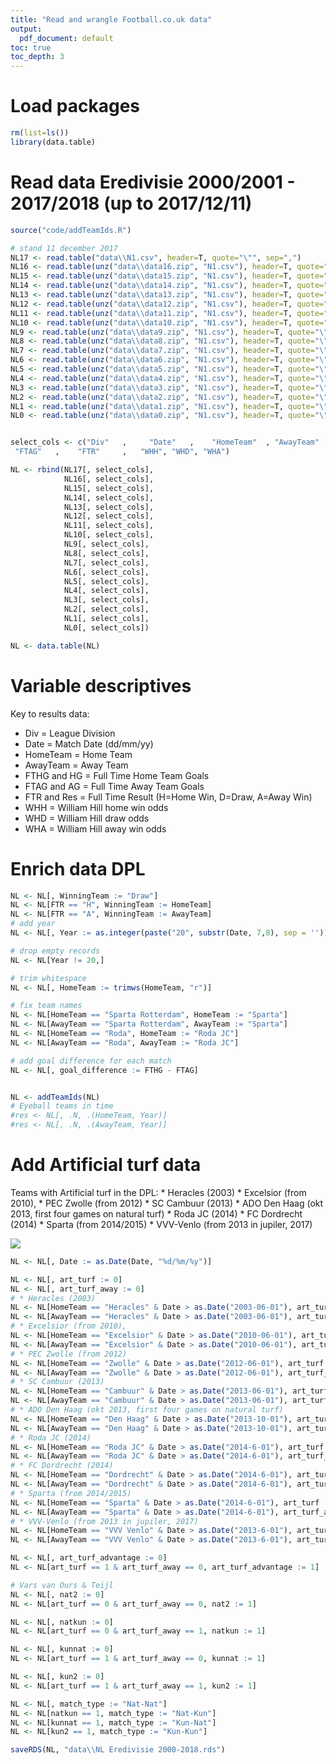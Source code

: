 ```yaml
---
title: "Read and wrangle Football.co.uk data"
output:
  pdf_document: default
toc: true
toc_depth: 3
---
```


# Load packages

```r
rm(list=ls())
library(data.table)
```


# Read data Eredivisie 2000/2001 - 2017/2018 (up to 2017/12/11)

```r
source("code/addTeamIds.R")

# stand 11 december 2017
NL17 <- read.table("data\\N1.csv", header=T, quote="\"", sep=",")
NL16 <- read.table(unz("data\\data16.zip", "N1.csv"), header=T, quote="\"", sep=",")
NL15 <- read.table(unz("data\\data15.zip", "N1.csv"), header=T, quote="\"", sep=",")
NL14 <- read.table(unz("data\\data14.zip", "N1.csv"), header=T, quote="\"", sep=",")
NL13 <- read.table(unz("data\\data13.zip", "N1.csv"), header=T, quote="\"", sep=",")
NL12 <- read.table(unz("data\\data12.zip", "N1.csv"), header=T, quote="\"", sep=",")
NL11 <- read.table(unz("data\\data11.zip", "N1.csv"), header=T, quote="\"", sep=",")
NL10 <- read.table(unz("data\\data10.zip", "N1.csv"), header=T, quote="\"", sep=",")
NL9 <- read.table(unz("data\\data9.zip", "N1.csv"), header=T, quote="\"", sep=",")
NL8 <- read.table(unz("data\\data8.zip", "N1.csv"), header=T, quote="\"", sep=",")
NL7 <- read.table(unz("data\\data7.zip", "N1.csv"), header=T, quote="\"", sep=",", fill = TRUE)
NL6 <- read.table(unz("data\\data6.zip", "N1.csv"), header=T, quote="\"", sep=",")
NL5 <- read.table(unz("data\\data5.zip", "N1.csv"), header=T, quote="\"", sep=",")
NL4 <- read.table(unz("data\\data4.zip", "N1.csv"), header=T, quote="\"", sep=",", fill = TRUE)
NL3 <- read.table(unz("data\\data3.zip", "N1.csv"), header=T, quote="\"", sep=",", fill = TRUE)
NL2 <- read.table(unz("data\\data2.zip", "N1.csv"), header=T, quote="\"", sep=",", fill = TRUE)
NL1 <- read.table(unz("data\\data1.zip", "N1.csv"), header=T, quote="\"", sep=",", fill = TRUE)
NL0 <- read.table(unz("data\\data0.zip", "N1.csv"), header=T, quote="\"", sep=",", fill = TRUE)


select_cols <- c("Div"   ,     "Date"   ,    "HomeTeam"  , "AwayTeam"  , "FTHG"  ,    
 "FTAG"   ,    "FTR"     ,   "WHH", "WHD", "WHA")

NL <- rbind(NL17[, select_cols],
            NL16[, select_cols],
            NL15[, select_cols],
            NL14[, select_cols],
            NL13[, select_cols],
            NL12[, select_cols],
            NL11[, select_cols],
            NL10[, select_cols],
            NL9[, select_cols],
            NL8[, select_cols],
            NL7[, select_cols],
            NL6[, select_cols],
            NL5[, select_cols],
            NL4[, select_cols],
            NL3[, select_cols],
            NL2[, select_cols],
            NL1[, select_cols],
            NL0[, select_cols])

NL <- data.table(NL)
```

# Variable descriptives

Key to results data:

*  Div = League Division
*  Date = Match Date (dd/mm/yy)
*  HomeTeam = Home Team
*  AwayTeam = Away Team
*  FTHG and HG = Full Time Home Team Goals
*  FTAG and AG = Full Time Away Team Goals
*  FTR and Res = Full Time Result (H=Home Win, D=Draw, A=Away Win)
*  WHH = William Hill home win odds
*  WHD = William Hill draw odds
*  WHA = William Hill away win odds

# Enrich data DPL

```r
NL <- NL[, WinningTeam := "Draw"]
NL <- NL[FTR == "H", WinningTeam := HomeTeam]
NL <- NL[FTR == "A", WinningTeam := AwayTeam]
# add year
NL <- NL[, Year := as.integer(paste("20", substr(Date, 7,8), sep = ''))]

# drop empty records
NL <- NL[Year != 20,]

# trim whitespace
NL <- NL[, HomeTeam := trimws(HomeTeam, "r")]

# fix team names
NL <- NL[HomeTeam == "Sparta Rotterdam", HomeTeam := "Sparta"]
NL <- NL[AwayTeam == "Sparta Rotterdam", AwayTeam := "Sparta"]
NL <- NL[HomeTeam == "Roda", HomeTeam := "Roda JC"]
NL <- NL[AwayTeam == "Roda", AwayTeam := "Roda JC"]

# add goal difference for each match
NL <- NL[, goal_difference := FTHG - FTAG]


NL <- addTeamIds(NL)
# Eyeball teams in time
#res <- NL[, .N, .(HomeTeam, Year)]
#res <- NL[, .N, .(AwayTeam, Year)]
```



# Add Artificial turf data

Teams with Artificial turf in the DPL:
* Heracles (2003)
* Excelsior (from 2010), 
* PEC Zwolle (from 2012) 
* SC Cambuur (2013)
* ADO Den Haag (okt 2013, first four games on natural turf)
* Roda JC (2014)
* FC Dordrecht (2014)
* Sparta (from 2014/2015)
* VVV-Venlo (from 2013 in jupiler, 2017)

![](data\\table_velema.png)
```r
NL <- NL[, Date := as.Date(Date, "%d/%m/%y")]

NL <- NL[, art_turf := 0]
NL <- NL[, art_turf_away := 0]
# * Heracles (2003)
NL <- NL[HomeTeam == "Heracles" & Date > as.Date("2003-06-01"), art_turf := 1]
NL <- NL[AwayTeam == "Heracles" & Date > as.Date("2003-06-01"), art_turf_away := 1]
# * Excelsior (from 2010), 
NL <- NL[HomeTeam == "Excelsior" & Date > as.Date("2010-06-01"), art_turf := 1]
NL <- NL[AwayTeam == "Excelsior" & Date > as.Date("2010-06-01"), art_turf_away := 1]
# * PEC Zwolle (from 2012) 
NL <- NL[HomeTeam == "Zwolle" & Date > as.Date("2012-06-01"), art_turf := 1]
NL <- NL[AwayTeam == "Zwolle" & Date > as.Date("2012-06-01"), art_turf_away := 1]
# * SC Cambuur (2013)
NL <- NL[HomeTeam == "Cambuur" & Date > as.Date("2013-06-01"), art_turf := 1]
NL <- NL[AwayTeam == "Cambuur" & Date > as.Date("2013-06-01"), art_turf_away := 1]
# * ADO Den Haag (okt 2013, first four games on natural turf)
NL <- NL[HomeTeam == "Den Haag" & Date > as.Date("2013-10-01"), art_turf := 1]
NL <- NL[AwayTeam == "Den Haag" & Date > as.Date("2013-10-01"), art_turf_away := 1]
# * Roda JC (2014)
NL <- NL[HomeTeam == "Roda JC" & Date > as.Date("2014-6-01"), art_turf := 1]
NL <- NL[AwayTeam == "Roda JC" & Date > as.Date("2014-6-01"), art_turf_away := 1]
# * FC Dordrecht (2014)
NL <- NL[HomeTeam == "Dordrecht" & Date > as.Date("2014-6-01"), art_turf := 1]
NL <- NL[AwayTeam == "Dordrecht" & Date > as.Date("2014-6-01"), art_turf_away := 1]
# * Sparta (from 2014/2015)
NL <- NL[HomeTeam == "Sparta" & Date > as.Date("2014-6-01"), art_turf := 1]
NL <- NL[AwayTeam == "Sparta" & Date > as.Date("2014-6-01"), art_turf_away := 1]
# * VVV-Venlo (from 2013 in jupiler, 2017)
NL <- NL[HomeTeam == "VVV Venlo" & Date > as.Date("2013-6-01"), art_turf := 1]
NL <- NL[AwayTeam == "VVV Venlo" & Date > as.Date("2013-6-01"), art_turf_away := 1]

NL <- NL[, art_turf_advantage := 0]
NL <- NL[art_turf == 1 & art_turf_away == 0, art_turf_advantage := 1]

# Vars van Ours & Teijl
NL <- NL[, nat2 := 0]
NL <- NL[art_turf == 0 & art_turf_away == 0, nat2 := 1]

NL <- NL[, natkun := 0]
NL <- NL[art_turf == 0 & art_turf_away == 1, natkun := 1]

NL <- NL[, kunnat := 0]
NL <- NL[art_turf == 1 & art_turf_away == 0, kunnat := 1]

NL <- NL[, kun2 := 0]
NL <- NL[art_turf == 1 & art_turf_away == 1, kun2 := 1]

NL <- NL[, match_type := "Nat-Nat"]
NL <- NL[natkun == 1, match_type := "Nat-Kun"]
NL <- NL[kunnat == 1, match_type := "Kun-Nat"]
NL <- NL[kun2 == 1, match_type := "Kun-Kun"]

saveRDS(NL, "data\\NL Eredivisie 2000-2018.rds")
```

